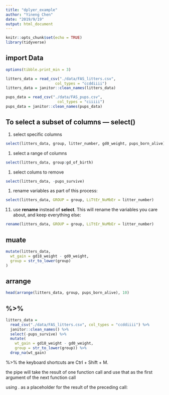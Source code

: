 ```yaml
---
title: "dplyer_example"
author: "Yineng Chen"
date: "2019/9/19"
output: html_document
---
```


```r
knitr::opts_chunk$set(echo = TRUE)
library(tidyverse)
```

## import Data

```r
options(tibble.print_min = 3)

litters_data = read_csv("./data/FAS_litters.csv",
                      col_types = "ccddiiii")
litters_data = janitor::clean_names(litters_data)

pups_data = read_csv("./data/FAS_pups.csv",
                       col_types = "ciiiii")
pups_data = janitor::clean_names(pups_data)
```

## To select a subset of columns --- select()
1. select specific columns
```r
select(litters_data, group, litter_number, gd0_weight, pups_born_alive)
```

1. select a range of columns
```r
select(litters_data, group:gd_of_birth)
```

1. select colums to remove
```r
select(litters_data, -pups_survive)
```

1. rename variables as part of this process:

```r
select(litters_data, GROUP = group, LiTtEr_NuMbEr = litter_number)
```

11. use **rename** instead of **select**. This will rename the variables you care about, and keep everything else:
```r
rename(litters_data, GROUP = group, LiTtEr_NuMbEr = litter_number)
```

## muate

```r
mutate(litters_data,
  wt_gain = gd18_weight - gd0_weight,
  group = str_to_lower(group)
)
```

## arrange
```r
head(arrange(litters_data, group, pups_born_alive), 10)
```

## %>%

```r
litters_data = 
  read_csv("./data/FAS_litters.csv", col_types = "ccddiiii") %>%
  janitor::clean_names() %>%
  select(-pups_survive) %>%
  mutate(
    wt_gain = gd18_weight - gd0_weight,
    group = str_to_lower(group)) %>% 
  drop_na(wt_gain)
```
 
 %>%  the keyboard shortcuts are Ctrl + Shift + M.
 
 
 the pipe will take the result of one function call and use that as the first argument of the next function call


using . as a placeholder for the result of the preceding call: